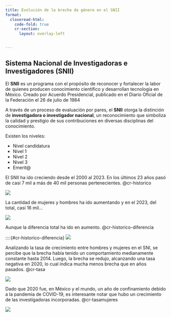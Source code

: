 ```yaml
---
title: Evolución de la brecha de género en el SNII
format:
  closeread-html:
    code-fold: true
    cr-section:
      layout: overlay-left


---
```





## Sistema Nacional de Investigadoras e Investigadores (SNII)

El **SNII** es un programa con el propósito de reconocer y fortalecer la labor de quienes producen conocimiento científico y desarrollan tecnología en México.
Creado por Acuerdo Presidencial, publicado en el Diario Oficial de la Federación el 26 de julio de 1984


A través de un  proceso de evaluación por pares, el **SNII** otorga la distinción de **investigadora o investigador nacional**, un reconocimiento que simboliza la calidad y prestigio de sus contribuciones en diversas disciplinas del conocimiento. 

Existen los niveles:

- Nivel candidatura
- Nivel 1
- Nivel 2
- Nivel 3
- Emerit\@

::::{.cr-section}
El SNII ha ido creciendo desde el 2000 al 2023. En los últimos 23 años pasó de casi 7 mil a más de 40 mil personas pertenecientes. @cr-historico

:::{#cr-historico}
![](historico.png)
:::
::::

La cantidad de mujeres y hombres ha ido aumentando y en el 2023, del total, casi 16 mil...

::::{#cr-historico-hm}
![](historico_mujeres_hombres.png)
::::

Aunque la diferencia total ha ido en aumento. @cr-historico-diferencia

::::{#cr-historico-diferencia}
![](historico_diferencia.png)



::::{.cr-section}
Analizando la tasa de crecimiento entre hombres y mujeres en el SNI, se percibe que la brecha había tenido un comportamiento medianamente constante hasta 2014. Luego, la brecha se redujo, alcanzando una tasa negativa en 2020, lo cual indica mucha menos brecha que en años pasados. @cr-tasa

:::{#cr-tasa}
![](tasa.png)
:::
::::

::::{.cr-section}
Dado que 2020 fue, en México y el mundo, un año de confinamiento debido a la pandemia de COVID-19, es interesante notar que hubo un crecimiento de las investigadoras incorporadas. @cr-tasamujeres

:::{#cr-tasamujeres}
![](tasamujeres.png)
:::
::::


<!-- Desde su creación, el SNII ha desempeñado un papel fundamental en la consolidación de la investigación científica y tecnológica en el país. Su estructura permite integrar a especialistas de todas las áreas del conocimiento, promoviendo la excelencia académica y la formación de nuevas generaciones de investigadoras e investigadores. Este sistema, además, contribuye al desarrollo de grupos de investigación de alto nivel en todo el territorio nacional, fortaleciendo así la capacidad científica y tecnológica de México.  

Uno de los aspectos clave en la evolución del SNII ha sido su composición en términos de género. A lo largo de más de dos décadas, el número de mujeres y hombres dentro del sistema ha reflejado tanto avances en la equidad de género como persistentes desafíos en la representación femenina dentro de la ciencia y la tecnología. En este análisis, exploraremos los datos del SNII desde el año **2000 hasta 2023**, evaluando cómo ha evolucionado la proporción de mujeres y hombres en el sistema, así como las tendencias y factores que han influido en su distribución a lo largo del tiempo.  

Este estudio nos permitirá comprender mejor la dinámica de participación de género en la investigación científica en México y reflexionar sobre los retos y oportunidades para lograr una mayor equidad en el ámbito académico y tecnológico. -->
